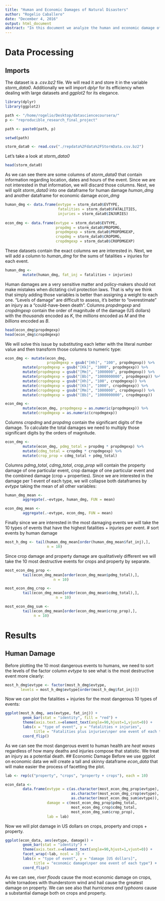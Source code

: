 ```yaml
---
title: "Human and Economic Damages of Natural Disasters"
author: "Rogelio Caballero"
date: "December 4, 2016"
output: html_document
abstract: "In this document we analyze the human and economic damage of different meteorological phenomena from 1950 to November 2011 in the United States. We calculate the total fatalities + injuries for each event and then we assess the 10 most dangerous phenomena according to this metric. We divided the economic impact into damage on crops and damage on property due to their qualitative differences."
---
```

# Data Processing
## Imports
The dataset is a *.csv.bz2* file. We will read it and store it in the variable *storm_data0*. Additionally we will import *dplyr* for its efficiency when dealing with large datasets and *ggplot2* for its elegance.
```r
library(dplyr)
library(ggplot2)

path <- "/home/rogelio/Desktop/datasciencecoursera/"
p <- "reproducible_research_final_project"

path <- paste0(path, p)

setwd(path)

storm_data0 <- read.csv("./repdata%2Fdata%2FStormData.csv.bz2")
```
Let's take a look at *storm_data0*
```r
head(storm_data0)
```
As we can see there are some columns of *storm_data0* that contain information regarding location, dates and hours of the event. Since we are not interested in that information, we will discard those columns.
Next, we will split *storm_data0* into one dataframe for human damage *human_dmg* and another dataframe for economic damage *econ_dmg*
```r
human_dmg <- data.frame(evtype = storm_data0$EVTYPE,
                        fatalities = storm_data0$FATALITIES,
                        injuries = storm_data0$INJURIES)
                         
econ_dmg <- data.frame(evtype = storm_data0$EVTYPE,
                       propdmg = storm_data0$PROPDMG,
                       propdmgexp = storm_data0$PROPDMGEXP,
                       cropdmg = storm_data0$CROPDMG,
                       cropdmgexp = storm_data0$CROPDMGEXP)
```
These datasets contain the exact columns we are interested in. Next, we will add a column to *human_dmg* for the sums of fatalities + injuries for each event. 
```r
human_dmg <- 
        mutate(human_dmg, fat_inj = fatalities + injuries)
```
Human damages are a very sensitive matter and policy-makers should not make mistakes when dictating civil protection laws. That is why we think that simply adding those variables is better than assigning a weight to each one. "Levels of damage" are difficult to assess, it's better to "overestimate" an injury as a "could-have-been death".
Columns *propdmgexp* and *cropdmgexp* contain the order of magnitude of the damage (US dollars) with the *thousands* encoded as *K*, the *millions* encoded as *M* and the *billions* encoded as *B*.
```r
head(econ_dmg$propdmgexp)
head(econ_dmg$cropdmgexp)
```
We will solve this issue by substituting each letter with the literal number value and then transform those columns to numeric type:
```r
econ_dmg <- mutate(econ_dmg, 
                   propdmgexp = gsub("[Hh]", "100", propdmgexp)) %>%
        mutate(propdmgexp = gsub("[Kk]", "1000", propdmgexp)) %>%
        mutate(propdmgexp = gsub("[Mm]", "1000000", propdmgexp)) %>%
        mutate(propdmgexp = gsub("[Bb]", "1000000000", propdmgexp)) %>%
        mutate(cropdmgexp = gsub("[Hh]", "100", cropdmgexp)) %>%
        mutate(cropdmgexp = gsub("[Kk]", "1000", cropdmgexp)) %>%
        mutate(cropdmgexp = gsub("[Mm]", "1000000", cropdmgexp)) %>%
        mutate(cropdmgexp = gsub("[Bb]", "1000000000", cropdmgexp))

econ_dmg <- 
        mutate(econ_dmg, propdmgexp = as.numeric(propdmgexp)) %>%
        mutate(cropdmgexp = as.numeric(cropdmgexp))
```
Columns *cropdmg* and *propdmg* contain the significant digits of the damage. To calculate the total damages we need to multiply those significant digits by the orders of magnitude.
```r
econ_dmg <- 
        mutate(econ_dmg, pdmg_total = propdmg * propdmgexp) %>%
        mutate(cdmg_total = cropdmg * cropdmgexp) %>%
        mutate(crop_prop = cdmg_total + pdmg_total)
```
Columns *pdmg_total*, *cdmg_total*, *crop_prop* will contain the property damage of one particular event, crop damage of one particular event and the combined damage (crop + properties).
Since we are interested in the damage per 1 event of each type, we will collapse both dataframes by *evtype* taking the mean of all other variables:
```r
human_dmg_mean <- 
        aggregate(.~evtype, human_dmg, FUN = mean)

econ_dmg_mean <- 
        aggregate(.~evtype, econ_dmg, FUN = mean)
```
Finally since we are interested in the most damaging events we will take the 10 types of events that have the highest fatalities + injuries per event.
# sort events by human damage
```r
most_h_dmg <- tail(human_dmg_mean[order(human_dmg_mean$fat_inj),], 
                   n = 10)
```
Since crop damage and property damage are qualitatively different we will take the 10 most destructive events for crops and property by separate.
```r
most_econ_dmg_prop <- 
        tail(econ_dmg_mean[order(econ_dmg_mean$pdmg_total),], 
                      n = 10)

most_econ_dmg_crop <- 
        tail(econ_dmg_mean[order(econ_dmg_mean$cdmg_total),], 
                       n = 10)

most_econ_dmg_sum <- 
        tail(econ_dmg_mean[order(econ_dmg_mean$crop_prop),], 
             n = 10)
```
# Results
## Human Damage
Before plotting the 10 most dangerous events to humans, we need to sort the levels of the factor column *evtype* to see what is the most destructive event more clearly:
```r
most_h_dmg$evtype <- factor(most_h_dmg$evtype,
       levels = most_h_dmg$evtype[order(most_h_dmg$fat_inj)])
```
Now we can plot the fatalities + injuries for the most dangerous 10 types of events:
```r
ggplot(most_h_dmg, aes(evtype, fat_inj)) + 
        geom_bar(stat = "identity", fill = "red") + 
        theme(axis.text.x=element_text(angle=90,hjust=1,vjust=0)) +
        labs(x = "type of event", y = "fatalities + injuries",
             title = "Fatalities plus injuries\nper one event of each type") +
        coord_flip()

```

As we can see the most dangerous event to human health are *heat waves* regardless of how many deaths and injuries compose that statistic. We treat an injury as a potential death.
## Economic Damage
Before we use ggplot on economic data we will create a tall and skinny dataframe *econ_data* that will make easier the process of facetting the plot.
```r
lab <- rep(c("property", "crops", "property + crops"), each = 10)

econ_data <- 
        data.frame(evtype = c(as.character(most_econ_dmg_prop$evtype),
                              as.character(most_econ_dmg_crop$evtype),
                              as.character(most_econ_dmg_sum$evtype)),
                   damage = c(most_econ_dmg_prop$pdmg_total,
                              most_econ_dmg_crop$cdmg_total,
                              most_econ_dmg_sum$crop_prop),
                   lab = lab)
```

Now we will plot damage in US dollars on crops, property and crops + property.
```r
ggplot(econ_data, aes(evtype, damage)) + 
        geom_bar(stat = "identity") + 
        theme(axis.text.x=element_text(angle=90,hjust=1,vjust=0)) +
        facet_wrap(~lab, ncol = 3) + 
        labs(x = "type of event", y = "damage [US dollars]",
             title = "economic damage\nper one event of each type") +
        coord_flip()
```

As we can see, *river floods* cause the most economic damage on crops, while tornadoes with thunderstorm wind and hail cause the greatest damage on property. We can see also that *hurricanes and typhoons* cause a substantial damage both on crops and property.